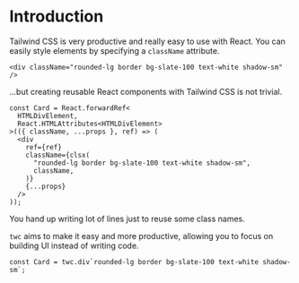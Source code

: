 # Introduction

Tailwind CSS is very productive and really easy to use with React. You can easily style elements by specifying a `className` attribute.

```tsx
<div className="rounded-lg border bg-slate-100 text-white shadow-sm" />
```

...but creating reusable React components with Tailwind CSS is not trivial.

```tsx
const Card = React.forwardRef<
  HTMLDivElement,
  React.HTMLAttributes<HTMLDivElement>
>(({ className, ...props }, ref) => (
  <div
    ref={ref}
    className={clsx(
      "rounded-lg border bg-slate-100 text-white shadow-sm",
      className,
    )}
    {...props}
  />
));
```

You hand up writing lot of lines just to reuse some class names.

`twc` aims to make it easy and more productive, allowing you to focus on building UI instead of writing code.

```tsx
const Card = twc.div`rounded-lg border bg-slate-100 text-white shadow-sm`;
```

